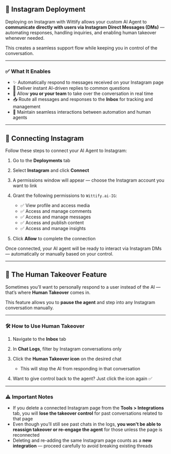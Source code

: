
## 📸 Instagram Deployment

Deploying on Instagram with Wittify allows your custom AI Agent to **communicate directly with users via Instagram Direct Messages (DMs)** — automating responses, handling inquiries, and enabling human takeover whenever needed.

This creates a seamless support flow while keeping you in control of the conversation.

---

### ✅ What It Enables

* ✨ Automatically respond to messages received on your Instagram page
* 🤖 Deliver instant AI-driven replies to common questions
* 💬 Allow **you or your team** to take over the conversation in real time
* 📥 Route all messages and responses to the **Inbox** for tracking and management
* 🔄 Maintain seamless interactions between automation and human agents

---

## 🔧 Connecting Instagram

Follow these steps to connect your AI Agent to Instagram:

1. Go to the **Deployments** tab
2. Select **Instagram** and click **Connect**
3. A permissions window will appear — choose the Instagram account you want to link
4. Grant the following permissions to `Wittify.ai-IG`:

   * ✅ View profile and access media
   * ✅ Access and manage comments
   * ✅ Access and manage messages
   * ✅ Access and publish content
   * ✅ Access and manage insights
5. Click **Allow** to complete the connection

Once connected, your AI agent will be ready to interact via Instagram DMs — automatically or manually based on your control.

---

## 🧠 The Human Takeover Feature

Sometimes you’ll want to personally respond to a user instead of the AI — that’s where **Human Takeover** comes in.

This feature allows you to **pause the agent** and step into any Instagram conversation manually.

---

### 🛠 How to Use Human Takeover

1. Navigate to the **Inbox** tab
2. In **Chat Logs**, filter by Instagram conversations only
3. Click the **Human Takeover icon** on the desired chat

   * This will stop the AI from responding in that conversation
4. Want to give control back to the agent? Just click the icon again ✅

---

### ⚠️ Important Notes

* If you delete a connected Instagram page from the **Tools > Integrations** tab, you will **lose the takeover control** for past conversations related to that page
* Even though you’ll still see past chats in the logs, **you won't be able to reassign takeover or re-engage the agent** for those unless the page is reconnected
* Deleting and re-adding the same Instagram page counts as a **new integration** — proceed carefully to avoid breaking existing threads



